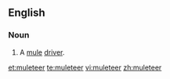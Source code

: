 ==English==
===Noun===
{{en-noun}}

#A [[mule]] [[driver]].

[[et:muleteer]]
[[te:muleteer]]
[[vi:muleteer]]
[[zh:muleteer]]